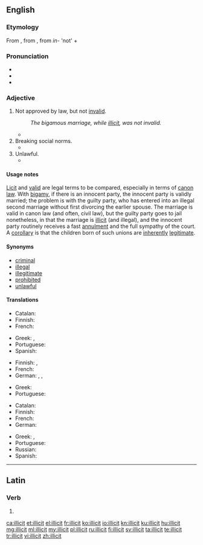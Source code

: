 ==English==
{{wikipedia|dab=illicit}}

===Etymology===
From {{etyl|fr|en}} {{term|illicite|lang=fr}}, from {{etyl|la|en}} {{term|illicitus|lang=la}}, from ''in-'' 'not' + {{term|licet||lang=la|it is allowed}}

===Pronunciation===
* {{IPA|/ɪˈlɪsɪt/}}
* {{rhymes|ɪsɪt}}
* {{homophones|lang=en|elicit}}

===Adjective===
{{en-adj}}

# {{context|legal|lang=en}} Not approved by law, but not [[invalid]].
#: ''The bigamous marriage, while [[illicit]], was not invalid.''
#* {{quote-book
 | date = 2008-01-08
 | title = Memo to the President Elect: How We Can Restore America's Reputation and Leadership
 | first = Madeleine
 | last = Albright
 | authorlink = Madeleine Albright
 | location = New York
 | publisher = HarperCollins
 | isbn = 9780061351808
 | ol = 9952500M
 | page = 225
 | passage = Such migrants may violate our laws against '''illicit''' entry, but if that's all they do then they are trespassers, not criminals.
}} 
# Breaking social norms.
#* {{quote-book
 | year = 1993
 | title = Diaries: In Power 1983-1992
 | first = Alan
 | last = Clark
 | authorlink = Alan Clark
 | location = London 
 | publisher = Weidenfeld and Nicholson
 | isbn = 0297813528
 | ol = 1046930M
 | passage = I only can properly enjoy carol services if I am having an '''illicit''' affair with someone in the congregation.
}}
# Unlawful.
#* {{quote-book
 | date = 2010-07-29
 | title = {{w|The Dervish House}}
 | first = Ian
 | last = McDonald
 | authorlink = Ian McDonald (British author)
 | isbn = 9780575089044
 | ol = 25418126M
 | url = http://books.google.com/books?id=-rgZys-M4q4C&pg=PT328&dq=illicit
 | passage = Ayşe Erkoç learned long ago that the secret of doing anything '''illicit''' in Istanbul is to do it in full public gaze in the clear light of day. No one ever questions the legitimacy of the blatant.
}}

====Usage notes====
[[licit|Licit]] and [[valid]] are legal terms to be compared, especially in terms of [[canon law]]. With [[bigamy]], if there is an innocent party, the innocent party is validly married; the problem is with the guilty party, who has entered into an illegal second marriage without first divorcing the earlier spouse. The marriage is valid in canon law (and often, civil law), but the guilty party goes to jail nonetheless, in that the marriage is [[illicit]] (and illegal), and the innocent party routinely receives a fast [[annulment]] and the full sympathy of the court. A [[corollary]] is that the children born of such unions are [[inherently]] [[legitimate]].

====Synonyms====
{{checksense}}
* [[criminal]]
* [[illegal]]
* [[illegitimate]]
* [[prohibited]]
* [[unlawful]]

====Translations====
{{trans-top|lacking licitness}}
* Catalan: {{t|ca|il·lícit}}
* Finnish: {{t+|fi|luvaton}}
* French: {{t+|fr|illicite}}
{{trans-mid}}
* Greek: {{t+|el|παράνομος}}, {{t+|el|έκνομος}}
* Portuguese: {{t+|pt|ilícito}}
* Spanish: {{t+|es|ilícito}}
{{trans-bottom}}

{{trans-top|breaking social norms}}
* Finnish: {{t+|fi|luvaton}}, {{t+|fi|laiton}}
* French: {{t+|fr|illicite}}
* German: {{t|de|unerlaubt}}, {{t+|de|verboten}}, {{t|de|unzulässig}}
{{trans-mid}}
* Greek: {{t+|el|αθέμιτος}}
* Portuguese: {{t+|pt|ilícito}}
{{trans-bottom}}

{{trans-top|unlawful}}
* Catalan: {{t|ca|il·lícit}}
* Finnish: {{t+|fi|laiton}}
* French: {{t+|fr|illicite}}
* German: {{t|de|rechtswidrig}}
{{trans-mid}}
* Greek: {{t+|el|παράνομος}}, {{t+|el|έκνομος}}
* Portuguese: {{t+|pt|ilícito}}
* Russian: {{t+|ru|незаконный}}
* Spanish: {{t+|es|ilícito}}
{{trans-bottom}}

----

==Latin==

===Verb===
{{la-verb-form|illicit}}

# {{conjugation of|illiciō||3|s|pres|act|ind|lang=la}}

[[ca:illicit]]
[[et:illicit]]
[[el:illicit]]
[[fr:illicit]]
[[ko:illicit]]
[[io:illicit]]
[[kn:illicit]]
[[ku:illicit]]
[[hu:illicit]]
[[mg:illicit]]
[[ml:illicit]]
[[my:illicit]]
[[pl:illicit]]
[[ru:illicit]]
[[fi:illicit]]
[[sv:illicit]]
[[ta:illicit]]
[[te:illicit]]
[[tr:illicit]]
[[vi:illicit]]
[[zh:illicit]]